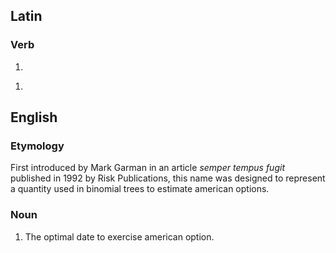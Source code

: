 ==Latin==
===Verb===
{{la-verb-form|fugit}}

# {{conjugation of|[[fugio#Latin|fugiō]]||3|s|pres|act|ind|lang=la}}

{{la-verb-form|fūgit}}

# {{conjugation of|[[fugio#Latin|fugiō]]||3|s|perf|act|ind|lang=la}}
==English==
===Etymology===
First introduced by Mark Garman in an article ''semper tempus fugit'' published in 1992 by Risk Publications, this name was designed to represent a quantity used in binomial trees to estimate american options.
===Noun===
# {{finance}} The optimal date to exercise american option.
{{rfc}}{{rfc-auto}}